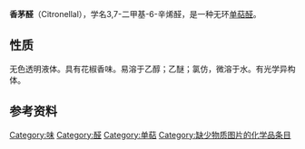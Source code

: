 {{Chembox
|   Name = 香茅醛
|   NameEn = Citronellal
|   ImageFile = Citronellal-2D-skeletal.png
<!-- | ImageSize = 200px -->
|   ImageName = Citronellal
|   IUPACName = 3,7-dimethyloct-6-en-1-al
|   OtherNames = 香草醛<br />玫瑰醛
| Section1 = {{Chembox Identifiers
| CASNo = 106-23-0
| CASNo_Ref = {{cascite|correct|CAS}}
|    PubChem  =  75427
|    EINECS  =  203-376-6
|    SMILES  =  C/C(C)=C/CCC(C)CC=O
  |  ChemSpiderID_Ref  = {{chemspidercite|correct|chemspider}}|  ChemSpiderID  =  7506
|  UNII_Ref  = {{fdacite|correct|FDA}}|  UNII  =  QB99VZZ7GZ
|  KEGG_Ref  = {{keggcite|correct|kegg}}|  KEGG  =  C17384
|  InChI  =  1/C10H18O/c1-9(2)5-4-6-10(3)7-8-11/h5,8,10H,4,6-7H2,1-3H3
|  InChIKey  =  NEHNMFOYXAPHSD-UHFFFAOYAH
|  SMILES1  =  O=CCC(CC/C=C(/C)C)C
|  ChEMBL_Ref  = {{ebicite|correct|EBI}}|  ChEMBL  =  447944
|  StdInChI_Ref  = {{stdinchicite|correct|chemspider}}|  StdInChI  =  1S/C10H18O/c1-9(2)5-4-6-10(3)7-8-11/h5,8,10H,4,6-7H2,1-3H3
|  StdInChIKey_Ref  = {{stdinchicite|correct|chemspider}}|  StdInChIKey  =  NEHNMFOYXAPHSD-UHFFFAOYSA-N
|  ChEBI_Ref  = {{ebicite|correct|EBI}}|  ChEBI  =  47856

}}
| Section2 = {{Chembox Properties
|   Appearance = 无色液体，具有水果香味<ref name="GESTIS">{{GESTIS|ZVG=491257|CAS=106-23-0|Datum=03.01.2008}}</ref>
|   Formula = C<sub>10</sub>H<sub>18</sub>O
|   MolarMass = 154.25
|   Density = 0.855 g/cm<sup>3</sup><ref name="GESTIS" />
|   MeltingPt = 
|   BoilingPt = 201-207 °C<ref name="GESTIS" />
|   Solubility = 微溶于水<ref name="GESTIS" />
  }}
| Section7 = {{Chembox Hazards
|   MainHazards = [[File:Hazard_X.svg|70px]]刺激性物质
|   RPhrases = {{R36/37/38}}
|   SPhrases = {{S26}}、{{S36}}
  }}
}}

'''香茅醛'''（Citronellal），学名3,7-二甲基-6-辛烯醛，是一种无环[[萜類|单萜]][[醛|醛]]。

==性质==
无色透明液体。具有花椒香味。易溶于乙醇；乙醚；氯仿，微溶于水。有光学异构体。

==参考资料==
{{reflist}}

[[Category:味|Category:味]]
[[Category:醛|Category:醛]]
[[Category:单萜|Category:单萜]]
[[Category:缺少物质图片的化学品条目|Category:缺少物质图片的化学品条目]]